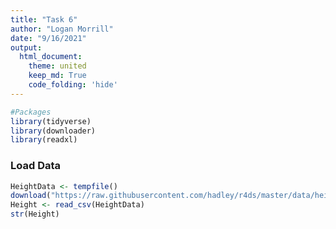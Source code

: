 ```yaml
---
title: "Task 6"
author: "Logan Morrill"
date: "9/16/2021"
output: 
  html_document:
    theme: united
    keep_md: True
    code_folding: 'hide'
---
```


```r
#Packages
library(tidyverse)
library(downloader)
library(readxl)
```
### Load Data
```r
HeightData <- tempfile()
download("https://raw.githubusercontent.com/hadley/r4ds/master/data/heights.csv", HeightData, mode = "wb")
Height <- read_csv(HeightData)
str(Height)
```


